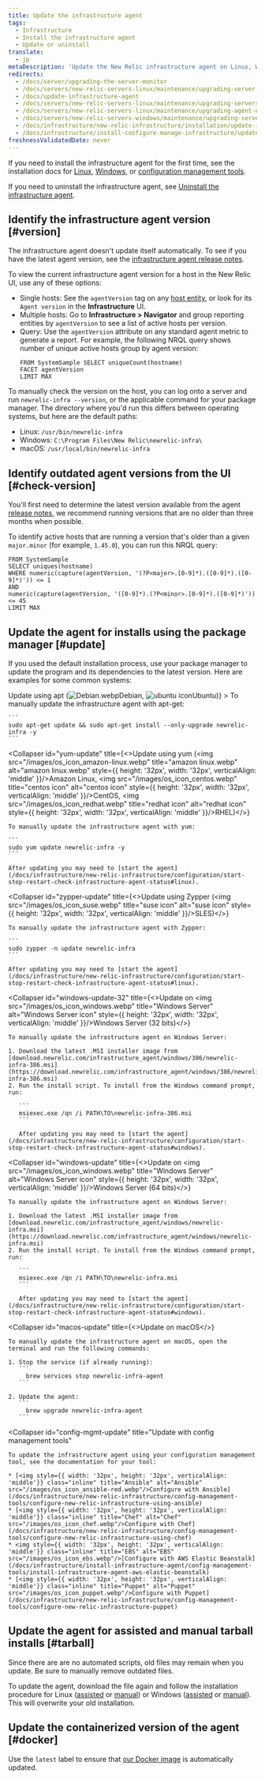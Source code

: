 ```yaml
---
title: Update the infrastructure agent
tags:
  - Infrastructure
  - Install the infrastructure agent
  - Update or uninstall
translate:
  - jp
metaDescription: 'Update the New Relic infrastructure agent on Linux, Windows, or macOS systems.'
redirects:
  - /docs/server/upgrading-the-server-monitor
  - /docs/servers/new-relic-servers-linux/maintenance/upgrading-server-monitor
  - /docs/update-infrastructure-agent
  - /docs/servers/new-relic-servers-linux/maintenance/upgrading-servers-linux
  - /docs/servers/new-relic-servers-linux/maintenance/upgrading-agent-new-relic-servers-linux
  - /docs/servers/new-relic-servers-windows/maintenance/upgrading-servers-windows
  - /docs/infrastructure/new-relic-infrastructure/installation/update-infrastructure-agent
  - /docs/infrastructure/install-configure-manage-infrastructure/update-or-uninstall/update-infrastructure-agent
freshnessValidatedDate: never
---
```


If you need to install the infrastructure agent for the first time, see the installation docs for [Linux](/docs/infrastructure-install-amazon-linux-centos-debian-rhel-or-ubuntu), [Windows](/docs/infrastructure-install-windows-server), or [configuration management tools](/docs/infrastructure/new-relic-infrastructure/config-management-tools).

If you need to uninstall the infrastructure agent, see [Uninstall the infrastructure agent](/docs/agents/manage-apm-agents/installation/uninstall-agent).

## Identify the infrastructure agent version [#version]

The infrastructure agent doesn't update itself automatically. To see if you have the latest agent version, see the [infrastructure agent release notes](/docs/release-notes/infrastructure-release-notes/infrastructure-agent-release-notes).

To view the current infrastructure agent version for a host in the New Relic UI, use any of these options:

* Single hosts: See the `agentVersion` tag on any [host entity](/docs/new-relic-solutions/new-relic-one/core-concepts/what-entity-new-relic/#find), or look for its `Agent version` in the <DNT>**Infrastructure**</DNT> UI.
* Multiple hosts: Go to <DNT>**Infrastructure > Navigator**</DNT> and group reporting entities by `agentVersion` to see a list of active hosts per version.
* Query: Use the `agentVersion` attribute on any standard agent metric to generate a report. For example, the following NRQL query shows number of unique active hosts group by agent version:
  ```
  FROM SystemSample SELECT uniqueCount(hostname) 
  FACET agentVersion 
  LIMIT MAX
  ```

To manually check the version on the host, you can log onto a server and run `newrelic-infra --version`, or the applicable command for your package manager. The directory where you'd run this differs between operating systems, but here are the default paths:

* Linux: `/usr/bin/newrelic-infra`
* Windows: `C:\Program Files\New Relic\newrelic-infra\`
* macOS: `/usr/local/bin/newrelic-infra`

## Identify outdated agent versions from the UI [#check-version]

You'll first need to determine the latest version available from the agent [release notes](/docs/release-notes/infrastructure-release-notes/infrastructure-agent-release-notes), we recommend running versions that are no older than three months when possible.

To identify active hosts that are running a version that's older than a given `major.minor` (for example, `1.45.0`), you can run this NRQL query:

```
FROM SystemSample 
SELECT uniques(hostname) 
WHERE numeric(capture(agentVersion, '(?P<major>.[0-9]*).([0-9]*).([0-9]*)')) <= 1 
AND
numeric(capture(agentVersion, '([0-9]*).(?P<minor>.[0-9]*).([0-9]*)')) <= 45 
LIMIT MAX
```

## Update the agent for installs using the package manager [#update]

If you used the default installation process, use your package manager to update the program and its dependencies to the latest version. Here are examples for some common systems:

<CollapserGroup>
  <Collapser
    id="apt-update"
    title={<>Update using apt (<img src="/images/os_icon_debian.webp" title="Debian icon" alt="Debian.webp" style={{ height: '32px', width: '32px', verticalAlign: 'middle' }}/>Debian, <img src="/images/os_icon_ubuntu.webp" title="ubuntu icon" alt="ubuntu icon" style={{ height: '32px', width: '32px', verticalAlign: 'middle' }}/>Ubuntu)</>}
  >
    To manually update the infrastructure agent with apt-get:

    ```
    sudo apt-get update && sudo apt-get install --only-upgrade newrelic-infra -y
    ```
  </Collapser>

  <Collapser
    id="yum-update"
    title={<>Update using yum (<img src="/images/os_icon_amazon-linux.webp" title="amazon linux.webp" alt="amazon linux.webp" style={{ height: '32px', width: '32px', verticalAlign: 'middle' }}/>Amazon Linux, <img src="/images/os_icon_centos.webp" title="centos icon" alt="centos icon" style={{ height: '32px', width: '32px', verticalAlign: 'middle' }}/>CentOS, <img src="/images/os_icon_redhat.webp" title="redhat icon" alt="redhat icon" style={{ height: '32px', width: '32px', verticalAlign: 'middle' }}/>RHEL)</>}
  >
    To manually update the infrastructure agent with yum:

    ```
    sudo yum update newrelic-infra -y
    ```

    After updating you may need to [start the agent](/docs/infrastructure/new-relic-infrastructure/configuration/start-stop-restart-check-infrastructure-agent-status#linux).
  </Collapser>

  <Collapser
    id="zypper-update"
    title={<>Update using Zypper (<img src="/images/os_icon_suse.webp" title="suse icon" alt="suse icon" style={{ height: '32px', width: '32px', verticalAlign: 'middle' }}/>SLES)</>}
  >
    To manually update the infrastructure agent with Zypper:

    ```
    sudo zypper -n update newrelic-infra
    ```

    After updating you may need to [start the agent](/docs/infrastructure/new-relic-infrastructure/configuration/start-stop-restart-check-infrastructure-agent-status#linux).
  </Collapser>

  <Collapser
    id="windows-update-32"
    title={<>Update on <img src="/images/os_icon_windows.webp" title="Windows Server" alt="Windows Server icon" style={{ height: '32px', width: '32px', verticalAlign: 'middle' }}/>Windows Server (32 bits)</>}
  >
    To manually update the infrastructure agent on Windows Server:

    1. Download the latest .MSI installer image from [download.newrelic.com/infrastructure_agent/windows/386/newrelic-infra-386.msi](https://download.newrelic.com/infrastructure_agent/windows/386/newrelic-infra-386.msi)
    2. Run the install script. To install from the Windows command prompt, run:

       ```
       msiexec.exe /qn /i PATH\TO\newrelic-infra-386.msi
       ```

       After updating you may need to [start the agent](/docs/infrastructure/new-relic-infrastructure/configuration/start-stop-restart-check-infrastructure-agent-status#windows).
  </Collapser>

  <Collapser
    id="windows-update"
    title={<>Update on <img src="/images/os_icon_windows.webp" title="Windows Server" alt="Windows Server icon" style={{ height: '32px', width: '32px', verticalAlign: 'middle' }}/>Windows Server (64 bits)</>}
  >
    To manually update the infrastructure agent on Windows Server:

    1. Download the latest .MSI installer image from [download.newrelic.com/infrastructure_agent/windows/newrelic-infra.msi](https://download.newrelic.com/infrastructure_agent/windows/newrelic-infra.msi)
    2. Run the install script. To install from the Windows command prompt, run:

       ```
       msiexec.exe /qn /i PATH\TO\newrelic-infra.msi
       ```

       After updating you may need to [start the agent](/docs/infrastructure/new-relic-infrastructure/configuration/start-stop-restart-check-infrastructure-agent-status#windows).
  </Collapser>

  <Collapser
    id="macos-update"
    title={<>Update on macOS</>}
  >
    To manually update the infrastructure agent on macOS, open the terminal and run the following commands:

    1. Stop the service (if already running):
       ```
         brew services stop newrelic-infra-agent
       ```

    2. Update the agent:
       ```
         brew upgrade newrelic-infra-agent
       ```
  </Collapser>

  <Collapser
    id="config-mgmt-update"
    title="Update with config management tools"
  >
    To update the infrastructure agent using your configuration management tool, see the documentation for your tool:

    * [<img style={{ width: '32px', height: '32px', verticalAlign: 'middle'}} class="inline" title="Ansible" alt="Ansible" src="/images/os_icon_ansible-red.webp"/>Configure with Ansible](/docs/infrastructure/new-relic-infrastructure/config-management-tools/configure-new-relic-infrastructure-using-ansible)
    * [<img style={{ width: '32px', height: '32px', verticalAlign: 'middle'}} class="inline" title="Chef" alt="Chef" src="/images/os_icon_chef.webp"/>Configure with Chef](/docs/infrastructure/new-relic-infrastructure/config-management-tools/configure-new-relic-infrastructure-using-chef)
    * <img style={{ width: '32px', height: '32px', verticalAlign: 'middle'}} class="inline" title="EBS" alt="EBS" src="/images/os_icon_ebs.webp"/>[Configure with AWS Elastic Beanstalk](/docs/infrastructure/install-infrastructure-agent/config-management-tools/install-infrastructure-agent-aws-elastic-beanstalk)
    * [<img style={{ width: '32px', height: '32px', verticalAlign: 'middle'}} class="inline" title="Puppet" alt="Puppet" src="/images/os_icon_puppet.webp"/>Configure with Puppet](/docs/infrastructure/new-relic-infrastructure/config-management-tools/configure-new-relic-infrastructure-puppet)
  </Collapser>
</CollapserGroup>

## Update the agent for assisted and manual tarball installs [#tarball]

<Callout variant="important">
  Since there are are no automated scripts, old files may remain when you update. Be sure to manually remove outdated files.
</Callout>

To update the agent, download the file again and follow the installation procedure for Linux ([assisted](/docs/infrastructure/install-configure-infrastructure/linux-installation/assisted-install-infrastructure-linux) or [manual](/docs/infrastructure/install-configure-infrastructure/linux-installation/manual-install-infrastructure-linux)) or Windows ([assisted](/docs/infrastructure/install-configure-infrastructure/windows-installation/assisted-install-infrastructure-windows) or [manual](/docs/infrastructure/install-configure-infrastructure/windows-installation/manual-install-infrastructure-windows)). This will overwrite your old installation.

## Update the containerized version of the agent [#docker]

Use the `latest` label to ensure that [our Docker image](/docs/infrastructure/install-infrastructure-agent/linux-installation/docker-container-infrastructure-monitoring) is automatically updated.
